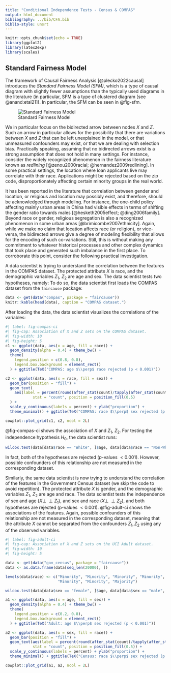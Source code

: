 ```yaml
---
title: "Conditional Independence Tests - Census & COMPAS"
output: html_document
bibliography: ../bib/CFA.bib
biblio-style: unsrt
---
```


```r
knitr::opts_chunk$set(echo = TRUE)
library(ggplot2)
library(latex2exp)
library(scales)
```

## Standard Fairness Model

The framework of Causal Fairness Analysis [@plecko2022causal] introduces the _Standard Fairness Model (SFM)_, which is a type of causal diagram with slightly fewer assumptions than the typically used diagrams in the literature (in particular, SFM is a type of clustered diagram [see @anand:etal21]). In particular, the SFM can be seen in @fig-sfm. 

::: {layout="[[-25, 50, -25]]"}
![Standard Fairness Model](../figs/sfm.png){#fig-sfm}
:::

We in particular focus on the bidirected arrow between nodes $X$ and $Z$. Such an arrow in particular allows for the possibility that there are variations between $X$ and $Z$ that can be left unexplained in the model, or that unmeasured confounders may exist, or that we are dealing with selection bias. 
Practically speaking, assuming that no bidirected arrows exist is a strong assumption that does not hold in many settings. For instance, consider the widely recognized phenomenon in the fairness literature known as _redlining_ [@zenou2000racial; @hernandez2009redlining]. In some practical settings, the location where loan applicants live may correlate with their race. Applications might be rejected based on the zip code, disproportionately affecting certain minority groups in the real world. 

It has been reported in the literature that correlation between gender and location, or religious and location may possibly exist, and therefore, should be acknowledged through modeling. For instance, the one-child policy affecting mainly urban areas in China had visible effects in terms of shifting the gender ratio towards males [@hesketh2005effect; @ding2006family]. Beyond race or gender, religious segregation is also a recognized phenomenon in some urban areas [@brimicombe2007ethnicity]. Again, while we make no claim that location affects race (or religion), or vice-versa, the bidirected arrows give a degree of modeling flexibility that allows for the encoding of such co-variations. Still, this is without making any commitment to whatever historical processes and other complex dynamics that took place and generated such imbalance in the first place. To corroborate this point, consider the following practical investigation.

A data scientist is trying to understand the correlation between the features in the COMPAS dataset. The protected attribute $X$ is race, and the demographic variables $Z_1$, $Z_2$ are age and sex. The data scientist tests two hypotheses, namely:
\begin{align}
    H^{(1)}_0: X \perp\!\!\!\perp Z_1,\\
    H^{(2)}_0: X \perp\!\!\!\perp Z_2.
\end{align}
To do so, the data scientist first loads the COMPAS dataset from the `faircause` package:
```r
data <- get(data("compas", package = "faircause"))
knitr::kable(head(data), caption = "COMPAS dataset.")
```

After loading the data, the data scientist visualizes the correlations of the variables:
```r
#| label: fig-compas-ci
#| fig-cap: Association of X and Z sets on the COMPAS dataset.
#| fig-width: 10
#| fig-height: 5
c1 <- ggplot(data, aes(x = age, fill = race)) +
  geom_density(alpha = 0.4) + theme_bw() +
  theme(
    legend.position = c(0.8, 0.8),
    legend.box.background = element_rect()
  ) + ggtitle(TeX("COMPAS: age $\\perp$ race rejected (p < 0.001)"))

c2 <- ggplot(data, aes(x = race, fill = sex)) +
  geom_bar(position = "fill") +
  geom_text(
    aes(label = percent(round(after_stat(count)/tapply(after_stat(count), after_stat(x), sum)[after_stat(x)], 4))),
            stat = "count", position = position_fill(0.5)
  ) +
  scale_y_continuous(labels = percent) + ylab("proportion") +
  theme_minimal() + ggtitle(TeX("COMPAS: race $\\perp$ sex rejected (p < 0.001)"))

cowplot::plot_grid(c1, c2, ncol = 2L)
```

@fig-compas-ci shows the association of $X$ and $Z_1$, $Z_2$. For testing the independence hypothesis $H_0$, the data scientist runs:
```r
wilcox.test(data[data$race == "White", ]$age, data[data$race == "Non-White", ]$age)
```
In fact, both of the hypotheses are rejected ($p$-values $< 0.001$). However, possible confounders of this relationship are not measured in the corresponding dataset.

Similarly, the same data scientist is now trying to understand the correlation of the features in the Government Census dataset (we skip the code to avoid repetition). The protected attribute $X$ is gender, and the demographic variables $Z_1$, $Z_2$ are age and race. The data scientist tests the independence of sex and age ($X \perp\!\!\!\perp Z_1$), and sex and race ($X \perp\!\!\!\perp Z_2$), and both hypotheses are rejected (p-values $< 0.001$). @fig-adult-ci shows the associations of the features. Again, possible confounders of this relationship are not measured in the corresponding dataset, meaning that the attribute $X$ cannot be separated from the confounders $Z_1, Z_2$ using any of the observed variables.

```r
#| label: fig-adult-ci
#| fig-cap: Association of X and Z sets on the UCI Adult dataset.
#| fig-width: 10
#| fig-height: 5

data <- get(data("gov_census", package = "faircause"))
data <- as.data.frame(data[seq_len(20000), ])

levels(data$race) <- c("Minority", "Minority", "Minority", "Minority", 
                       "Minority", "Minority", "Majority")

wilcox.test(data[data$sex == "female", ]$age, data[data$sex == "male", ]$age)

a1 <- ggplot(data, aes(x = age, fill = sex)) +
  geom_density(alpha = 0.4) + theme_bw() +
  theme(
    legend.position = c(0.2, 0.8),
    legend.box.background = element_rect()
  ) + ggtitle(TeX("Adult: age $\\perp$ sex rejected (p < 0.001)"))

a2 <- ggplot(data, aes(x = sex, fill = race)) +
  geom_bar(position = "fill") +
  geom_text(aes(label = percent(round(after_stat(count)/tapply(after_stat(count), after_stat(x), sum)[after_stat(x)], 4))),
            stat = "count", position = position_fill(0.5)) +
  scale_y_continuous(labels = percent) + ylab("proportion") +
  theme_minimal() + ggtitle(TeX("Census: race $\\perp$ sex rejected (p < 0.001)"))

cowplot::plot_grid(a1, a2, ncol = 2L)
```
